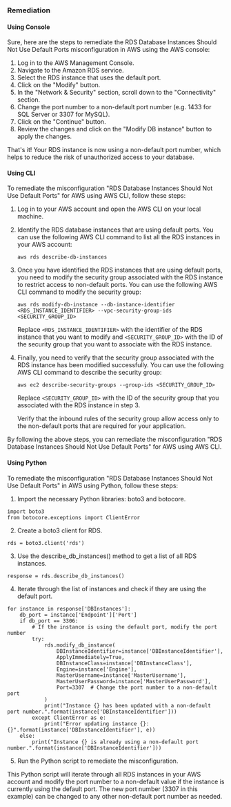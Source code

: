### Remediation

#### Using Console

Sure, here are the steps to remediate the RDS Database Instances Should Not Use Default Ports misconfiguration in AWS using the AWS console:

1. Log in to the AWS Management Console.
2. Navigate to the Amazon RDS service.
3. Select the RDS instance that uses the default port.
4. Click on the "Modify" button.
5. In the "Network & Security" section, scroll down to the "Connectivity" section.
6. Change the port number to a non-default port number (e.g. 1433 for SQL Server or 3307 for MySQL).
7. Click on the "Continue" button.
8. Review the changes and click on the "Modify DB instance" button to apply the changes.

That's it! Your RDS instance is now using a non-default port number, which helps to reduce the risk of unauthorized access to your database.

#### Using CLI

To remediate the misconfiguration "RDS Database Instances Should Not Use Default Ports" for AWS using AWS CLI, follow these steps:

1. Log in to your AWS account and open the AWS CLI on your local machine.

2. Identify the RDS database instances that are using default ports. You can use the following AWS CLI command to list all the RDS instances in your AWS account:

   ```
   aws rds describe-db-instances
   ```

3. Once you have identified the RDS instances that are using default ports, you need to modify the security group associated with the RDS instance to restrict access to non-default ports. You can use the following AWS CLI command to modify the security group:

   ```
   aws rds modify-db-instance --db-instance-identifier <RDS_INSTANCE_IDENTIFIER> --vpc-security-group-ids <SECURITY_GROUP_ID>
   ```

   Replace `<RDS_INSTANCE_IDENTIFIER>` with the identifier of the RDS instance that you want to modify and `<SECURITY_GROUP_ID>` with the ID of the security group that you want to associate with the RDS instance.

4. Finally, you need to verify that the security group associated with the RDS instance has been modified successfully. You can use the following AWS CLI command to describe the security group:

   ```
   aws ec2 describe-security-groups --group-ids <SECURITY_GROUP_ID>
   ```

   Replace `<SECURITY_GROUP_ID>` with the ID of the security group that you associated with the RDS instance in step 3.

   Verify that the inbound rules of the security group allow access only to the non-default ports that are required for your application.

By following the above steps, you can remediate the misconfiguration "RDS Database Instances Should Not Use Default Ports" for AWS using AWS CLI.

#### Using Python

To remediate the misconfiguration "RDS Database Instances Should Not Use Default Ports" in AWS using Python, follow these steps:

1. Import the necessary Python libraries: boto3 and botocore.

```
import boto3
from botocore.exceptions import ClientError
```

2. Create a boto3 client for RDS.

```
rds = boto3.client('rds')
```

3. Use the describe_db_instances() method to get a list of all RDS instances.

```
response = rds.describe_db_instances()
```

4. Iterate through the list of instances and check if they are using the default port.

```
for instance in response['DBInstances']:
    db_port = instance['Endpoint']['Port']
    if db_port == 3306:
        # If the instance is using the default port, modify the port number
        try:
            rds.modify_db_instance(
                DBInstanceIdentifier=instance['DBInstanceIdentifier'],
                ApplyImmediately=True,
                DBInstanceClass=instance['DBInstanceClass'],
                Engine=instance['Engine'],
                MasterUsername=instance['MasterUsername'],
                MasterUserPassword=instance['MasterUserPassword'],
                Port=3307  # Change the port number to a non-default port
            )
            print("Instance {} has been updated with a non-default port number.".format(instance['DBInstanceIdentifier']))
        except ClientError as e:
            print("Error updating instance {}: {}".format(instance['DBInstanceIdentifier'], e))
    else:
        print("Instance {} is already using a non-default port number.".format(instance['DBInstanceIdentifier']))
```

5. Run the Python script to remediate the misconfiguration.

This Python script will iterate through all RDS instances in your AWS account and modify the port number to a non-default value if the instance is currently using the default port. The new port number (3307 in this example) can be changed to any other non-default port number as needed.

